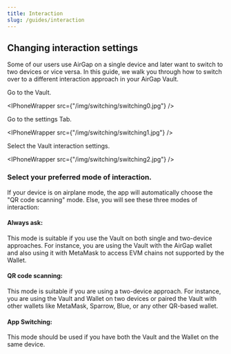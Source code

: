 ```yaml
---
title: Interaction
slug: /guides/interaction
---
```



## Changing interaction settings

Some of our users use AirGap on a single device and later want to switch to two devices or vice versa. In this guide, we walk you through how to switch over to a different interaction approach in your AirGap Vault.

Go to the Vault.

<IPhoneWrapper src={"/img/switching/switching0.jpg"} />

Go to the settings Tab.

<IPhoneWrapper src={"/img/switching/switching1.jpg"} />

Select the Vault interaction settings.

<IPhoneWrapper src={"/img/switching/switching2.jpg"} />

### Select your preferred mode of interaction.

If your device is on airplane mode, the app will automatically choose the "QR code scanning" mode. Else, you will see these three modes of interaction:

#### Always ask:

This mode is suitable if you use the Vault on both single and two-device approaches. For instance, you are using the Vault with the AirGap wallet and also using it with MetaMask to access EVM chains not supported by the Wallet.

#### QR code scanning:

This mode is suitable if you are using a two-device approach. For instance, you are using the Vault and Wallet on two devices or paired the Vault with other wallets like MetaMask, Sparrow, Blue, or any other QR-based wallet.

#### App Switching:

This mode should be used if you have both the Vault and the Wallet on the same device.
